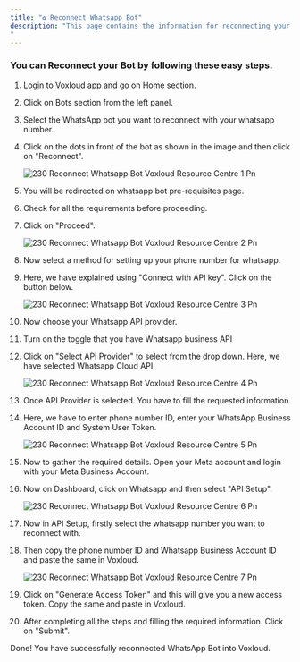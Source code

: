```yaml
---
title: "♻️ Reconnect Whatsapp Bot"
description: "This page contains the information for reconnecting your whatsapp bot with your registered number
"
---
```


### **You can Reconnect your Bot by following these easy steps.**

 1. Login to  Voxloud app and go on Home section.
 2. Click on Bots section from the left panel.
 3. Select the WhatsApp bot you want to reconnect with your whatsapp number.
 4. Click on the dots in front of the bot as shown in the image and then click on "Reconnect".

    ![230 Reconnect Whatsapp Bot  Voxloud Resource Centre 1 Pn](/images/platform-guidelines-training/reconnect-whatsapp-bot/230.reconnect_whatsapp_bot__Voxloud_resource_centre-1.png)
 5. You will be redirected on whatsapp bot pre-requisites page.
 6. Check for all the requirements before proceeding.
 7. Click on "Proceed".

    ![230 Reconnect Whatsapp Bot  Voxloud Resource Centre 2 Pn](/images/platform-guidelines-training/reconnect-whatsapp-bot/230.reconnect_whatsapp_bot__Voxloud_resource_centre-2.png)
 8. Now select a method for setting up your phone number for whatsapp.
 9. Here, we have explained using "Connect with API key". Click on the button below.

    ![230 Reconnect Whatsapp Bot  Voxloud Resource Centre 3 Pn](/images/platform-guidelines-training/reconnect-whatsapp-bot/230.reconnect_whatsapp_bot__Voxloud_resource_centre-3.png)
10. Now choose your Whatsapp API provider.
11. Turn on the toggle that you have Whatsapp business API
12. Click on "Select API Provider" to select from the drop down. Here, we have selected Whatsapp Cloud API.

    ![230 Reconnect Whatsapp Bot  Voxloud Resource Centre 4 Pn](/images/platform-guidelines-training/reconnect-whatsapp-bot/230.reconnect_whatsapp_bot__Voxloud_resource_centre-4.png)
13. Once API Provider is selected. You have to fill the requested information.
14. Here, we have to enter phone number ID, enter your WhatsApp Business Account ID and System User Token.

    ![230 Reconnect Whatsapp Bot  Voxloud Resource Centre 5 Pn](/images/platform-guidelines-training/reconnect-whatsapp-bot/230.reconnect_whatsapp_bot__Voxloud_resource_centre-5.png)
15. Now to gather the required details. Open your Meta account and login with your Meta Business Account.
16. Now on Dashboard, click on Whatsapp and then select "API Setup".

    ![230 Reconnect Whatsapp Bot  Voxloud Resource Centre 6 Pn](/images/platform-guidelines-training/reconnect-whatsapp-bot/230.reconnect_whatsapp_bot__Voxloud_resource_centre-6.png)
17. Now in API Setup, firstly select the whatsapp number you want to reconnect with.
18. Then copy the phone number ID and Whatsapp Business Account ID and paste the same in  Voxloud.

    ![230 Reconnect Whatsapp Bot  Voxloud Resource Centre 7 Pn](/images/platform-guidelines-training/reconnect-whatsapp-bot/230.reconnect_whatsapp_bot__Voxloud_resource_centre-7.png)
19. Click on "Generate Access Token" and this will give you a new access token. Copy the same and paste in  Voxloud.
20. After completing all the steps and filling the required information. Click on "Submit".

Done\! You have successfully reconnected WhatsApp Bot into  Voxloud.

 